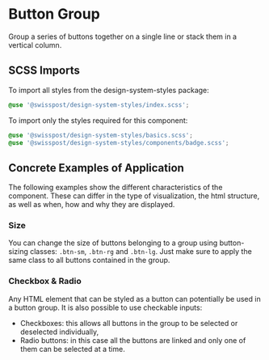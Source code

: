 
<Meta title="Components/Button Group" />

# Button Group

<p className="lead">
  Group a series of buttons together on a single line or stack them in a vertical column.
</p>

<Canvas>
  <Story id="components-button-group--default" />
</Canvas>
<div className="hide-col-default">
  <ArgsTable story="^" />
</div>

## SCSS Imports

To import all styles from the design-system-styles package:

```css dark
@use '@swisspost/design-system-styles/index.scss';
```

To import only the styles required for this component:

```css dark
@use '@swisspost/design-system-styles/basics.scss';
@use '@swisspost/design-system-styles/components/badge.scss';
```

## Concrete Examples of Application

The following examples show the different characteristics of the component. These can differ in the type of visualization, the html structure, as well as when, how and why they are displayed.

### Size

You can change the size of buttons belonging to a group using button-sizing classes: `.btn-sm`, `.btn-rg` and `.btn-lg`.
Just make sure to apply the same class to all buttons contained in the group.

<Canvas>
  <Story id="components-button-group--size" />
</Canvas>

### Checkbox & Radio
Any HTML element that can be styled as a button can potentially be used in a button group.
It is also possible to use checkable inputs:
- Checkboxes: this allows all buttons in the group to be selected or deselected individually,
- Radio buttons: in this case all the buttons are linked and only one of them can be selected at a time.

<Canvas>
  <Story id="components-button-group--checks" />
</Canvas>
